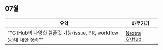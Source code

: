 <LabelIcons />

## 07월

| 요약 | 바로가기 |
|---------|------|
| ""GitHub의 다양한 템플릿 기능(issue, PR, workflow 등)에 대한 정리"" | [Nextra](/til/til-2025/til-07/03-Template) \| [GitHub](https://github.com/MinHyeok-lee1/TIL/blob/main/2025/07/03-Template.md) |
